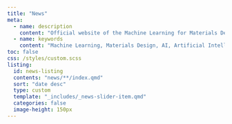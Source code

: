 ```yaml
---
title: "News"
meta:
  - name: description
    content: "Official website of the Machine Learning for Materials Design (ML4MD) Lab, led by Attila Cangi. News section."
  - name: keywords
    content: "Machine Learning, Materials Design, AI, Artificial Intelligence, Cangi Lab, News"
toc: false
css: /styles/custom.scss
listing:
  id: news-listing
  contents: "news/**/index.qmd"
  sort: "date desc"
  type: custom
  template: "_includes/_news-slider-item.qmd"
  categories: false
  image-height: 150px
---
```


<script>
$(document).ready(function(){
  console.log('DEBUG: DOM ready. Starting polling for .slide elements.');

  let attempts = 0;
  const maxAttempts = 100; // Increased attempts for more robustness (10 seconds total)

  const checkSlidesInterval = setInterval(function() {
    attempts++;
    const slides = $('.slide');
    console.log(`Polling attempt ${attempts}: Found ${slides.length} .slide elements.`);

    if (slides.length > 0) {
      clearInterval(checkSlidesInterval);
      console.log('Slides found. Attempting to find parent and initialize slick.');

      // Find the common parent of the slides, which should be the #news-listing div
      const newsListingContainer = slides.first().parent();

      if (newsListingContainer.length > 0 && typeof $.fn.slick === 'function') {
        newsListingContainer.slick({
          dots: true,
          infinite: false,
          autoplay: true,
          speed: 1000,
          vertical: true,
        verticalSwiping: true,
        slidesToShow: 3,
        slidesToScroll: 2,
        centerMode: true,
        variableWidth: false,
        adaptiveHeight: false,
        arrows: false
        });
        console.log('Slick slider initialized on parent container.');
      } else {
        console.error('Slick initialization failed: Parent container not found or slick.js not loaded.');
      }
    } else if (attempts >= maxAttempts) {
      clearInterval(checkSlidesInterval);
      console.error('Slick slider initialization timed out: No .slide elements found.');
    }
  }, 50); // Check every 50ms
});
</script>